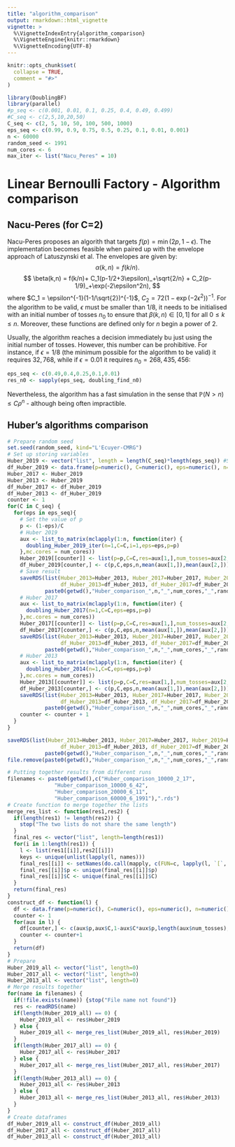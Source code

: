 ```yaml
---
title: "algorithm_comparison"
output: rmarkdown::html_vignette
vignette: >
  %\VignetteIndexEntry{algorithm_comparison}
  %\VignetteEngine{knitr::rmarkdown}
  %\VignetteEncoding{UTF-8}
---
```


```r
knitr::opts_chunk$set(
  collapse = TRUE,
  comment = "#>"
)
```

```r
library(DoublingBF)
library(parallel)
#p_seq <- c(0.001, 0.01, 0.1, 0.25, 0.4, 0.49, 0.499)
#C_seq <- c(2,5,10,20,50)
C_seq <- c(2, 5, 10, 50, 100, 500, 1000)
eps_seq <- c(0.99, 0.9, 0.75, 0.5, 0.25, 0.1, 0.01, 0.001)
n <- 60000
random_seed <- 1991
num_cores <- 6
max_iter <- list("Nacu_Peres" = 10)
```

# Linear Bernoulli Factory - Algorithm comparison

## Nacu-Peres (for C=2)

Nacu-Peres proposes an algorith that targets $f(p) = \min(2p,1-\epsilon)$. The implementation becomes feasible when paired up with the envelope approach of Latuszynski et al.
The envelopes are given by:
$$
\alpha(k,n) = f(k/n).
$$
$$
\beta(k,n) = f(k/n)+ C_1(p-1/2+3\epsilon)_+\sqrt{2/n} + C_2(p-1/9)_+\exp(-2\epsilon^2n),
$$
where $C_1 = \epsilon^{-1}(1-1/\sqrt{2})^{-1}$, $C_2 = 72(1-\exp(-2\epsilon^2))^{-1}$. For the algorithm to be valid, $\epsilon$ must be smaller than $1/8$, it needs to be initialised with an initial number of tosses $n_0$ to ensure that $\beta(k,n) \in [0,1]$ for all $0\leq k \leq n$. Moreover, these functions are defined only for $n$ begin a power of 2. 

Usually, the algorithm reaches a decision immediately bu just using the initial number of tosses. However, this number can be prohibitive. For instance, if $\epsilon = 1/8$ (the minimum possible for the algorithm to be valid) it requires $32,768$, while if $\epsilon = 0.01$ it requires $n_0 = 268,435,456$:

```r
eps_seq <- c(0.49,0.4,0.25,0.1,0.01)
res_n0 <- sapply(eps_seq, doubling_find_n0)
```


Nevertheless, the algorithm has a fast simulation in the sense that $\mathbb{P}(N >n) \leq C\rho^n$ - although being often impractible.


## Huber's algorithms comparison
```r
# Prepare random seed
set.seed(random_seed, kind="L'Ecuyer-CMRG")
# Set up storing variables
Huber_2019 <- vector("list", length = length(C_seq)*length(eps_seq)) #Save results
df_Huber_2019 <- data.frame(p=numeric(), C=numeric(), eps=numeric(), n=numeric(), est_p=numeric(), est_num_tosses=numeric(), stringsAsFactors = F)
Huber_2017 <- Huber_2019
Huber_2013 <- Huber_2019
df_Huber_2017 <- df_Huber_2019
df_Huber_2013 <- df_Huber_2019
counter <- 1
for(C in C_seq) {
  for(eps in eps_seq){
    # Set the value of p
    p <- (1-eps)/C
    # Huber 2019
    aux <- list_to_matrix(mclapply(1:n, function(iter) {
      doubling_Huber_2019_iter(n=1,C=C,i=1,eps=eps,p=p)
    },mc.cores = num_cores))
    Huber_2019[[counter]] <- list(p=p,C=C,res=aux[1,],num_tosses=aux[2,])
    df_Huber_2019[counter,] <- c(p,C,eps,n,mean(aux[1,]),mean(aux[2,]))
    # Save result
    saveRDS(list(Huber_2013=Huber_2013, Huber_2017=Huber_2017, Huber_2019=Huber_2019, 
                 df_Huber_2013=df_Huber_2013, df_Huber_2017=df_Huber_2017, df_Huber_2019=df_Huber_2019),
            paste0(getwd(),"Huber_comparison_",n,"_",num_cores,"_",random_seed,"_TEMP.rds"))
    # Huber 2017
    aux <- list_to_matrix(mclapply(1:n, function(iter) {
      doubling_Huber_2017(n=1,C=C,eps=eps,p=p)
    },mc.cores = num_cores))
    Huber_2017[[counter]] <- list(p=p,C=C,res=aux[1,],num_tosses=aux[2,])
    df_Huber_2017[counter,] <- c(p,C,eps,n,mean(aux[1,]),mean(aux[2,]))
    saveRDS(list(Huber_2013=Huber_2013, Huber_2017=Huber_2017, Huber_2019=Huber_2019, 
                 df_Huber_2013=df_Huber_2013, df_Huber_2017=df_Huber_2017, df_Huber_2019=df_Huber_2019),
            paste0(getwd(),"Huber_comparison_",n,"_",num_cores,"_",random_seed,"_TEMP.rds"))
    # Huber 2013
    aux <- list_to_matrix(mclapply(1:n, function(iter) {
      doubling_Huber_2014(n=1,C=C,eps=eps,p=p)
    },mc.cores = num_cores))
    Huber_2013[[counter]] <- list(p=p,C=C,res=aux[1,],num_tosses=aux[2,])
    df_Huber_2013[counter,] <- c(p,C,eps,n,mean(aux[1,]),mean(aux[2,]))
    saveRDS(list(Huber_2013=Huber_2013, Huber_2017=Huber_2017, Huber_2019=Huber_2019, 
                 df_Huber_2013=df_Huber_2013, df_Huber_2017=df_Huber_2017, df_Huber_2019=df_Huber_2019),
            paste0(getwd(),"Huber_comparison_",n,"_",num_cores,"_",random_seed,"_TEMP.rds"))
    counter <- counter + 1
  }
}

saveRDS(list(Huber_2013=Huber_2013, Huber_2017=Huber_2017, Huber_2019=Huber_2019, 
                 df_Huber_2013=df_Huber_2013, df_Huber_2017=df_Huber_2017, df_Huber_2019=df_Huber_2019),
            paste0(getwd(),"Huber_comparison_",n,"_",num_cores,"_",random_seed,".rds"))
file.remove(paste0(getwd(),"Huber_comparison_",n,"_",num_cores,"_",random_seed,"_TEMP.rds"))
```

```r
# Putting together results from different runs
filenames <- paste0(getwd(),c("Huber_comparison_10000_2_17",
               "Huber_comparison_10000_6_42",
               "Huber_comparison_20000_6_11",
               "Huber_comparison_60000_6_1991"),".rds")
# Create function to merge together the lists
merge_res_list <- function(res1,res2) {
  if(length(res1) != length(res2)) {
    stop("The two lists do not share the same length")
  }
  final_res <- vector("list", length=length(res1))
  for(i in 1:length(res1)) {
    l <- list(res1[[i]],res2[[i]])
    keys <- unique(unlist(lapply(l, names)))
    final_res[[i]] <- setNames(do.call(mapply, c(FUN=c, lapply(l, `[`, keys))), keys)
    final_res[[i]]$p <- unique(final_res[[i]]$p)
    final_res[[i]]$C <- unique(final_res[[i]]$C)
  }
  return(final_res)
}
construct_df <- function(l) {
  df <- data.frame(p=numeric(), C=numeric(), eps=numeric(), n=numeric(), mean_p=numeric(), sd_num_tosses=numeric(), mean_num_tosses=numeric(), median_num_tosses=numeric(), stringsAsFactors = F)
  counter <- 1
  for(aux in l) {
    df[counter,] <- c(aux$p,aux$C,1-aux$C*aux$p,length(aux$num_tosses),mean(aux$p),sd(aux$num_tosses),mean(aux$num_tosses),  median(aux$num_tosses))
    counter <- counter+1
  }
  return(df)
}
# Prepare
Huber_2019_all <- vector("list", length=0)
Huber_2017_all <- vector("list", length=0)
Huber_2013_all <- vector("list", length=0)
# Merge results together
for(name in filenames) {
  if(!file.exists(name)) {stop("File name not found")}
  res <- readRDS(name)
  if(length(Huber_2019_all) == 0) {
    Huber_2019_all <- res$Huber_2019
  } else {
    Huber_2019_all <- merge_res_list(Huber_2019_all, res$Huber_2019)
  }
  if(length(Huber_2017_all) == 0) {
    Huber_2017_all <- res$Huber_2017
  } else {
    Huber_2017_all <- merge_res_list(Huber_2017_all, res$Huber_2017)
  }
  if(length(Huber_2013_all) == 0) {
    Huber_2013_all <- res$Huber_2013
  } else {
    Huber_2013_all <- merge_res_list(Huber_2013_all, res$Huber_2013)
  }
}
# Create dataframes
df_Huber_2019_all <- construct_df(Huber_2019_all)
df_Huber_2017_all <- construct_df(Huber_2017_all)
df_Huber_2013_all <- construct_df(Huber_2013_all)
```





